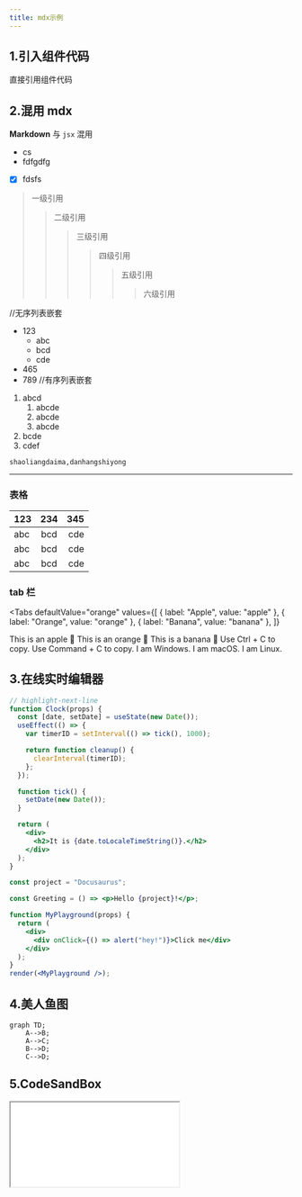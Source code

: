 ---
title: mdx示例
---


## 1.引入组件代码

<Highlight color="#25c2a0">直接引用组件代码</Highlight>

## 2.混用 mdx

**Markdown** 与 <code>jsx</code> 混用

- cs
- fdfgdfg

- [x] fdsfs

> 一级引用
>
> > 二级引用
> >
> > > 三级引用
> > >
> > > > 四级引用
> > > >
> > > > > 五级引用
> > > > >
> > > > > > 六级引用

//无序列表嵌套

- 123
  - abc
  - bcd
  - cde
- 465
- 789
  //有序列表嵌套

1. abcd
   1. abcde
   2. abcde
   3. abcde
2. bcde
3. cdef

`shaoliangdaima,danhangshiyong`

[简书]: https://www.jianshu.com "创作你的创作"

---

### 表格

| 123 | 234 | 345 |
| :-- | :-: | --: |
| abc | bcd | cde |
| abc | bcd | cde |
| abc | bcd | cde |

### tab 栏

<Tabs
  defaultValue="orange"
  values={[
    { label: "Apple", value: "apple" },
    { label: "Orange", value: "orange" },
    { label: "Banana", value: "banana" },
  ]}
>
  <TabItem value="apple" label="Apple" default>
    This is an apple 🍎
  </TabItem>
  <TabItem value="orange" label="Orange">
    This is an orange 🍊
  </TabItem>
  <TabItem value="banana" label="Banana">
    This is a banana 🍌
  </TabItem>
</Tabs>

<Tabs groupId="operating-systems">
  <TabItem value="win" label="Windows">
    Use Ctrl + C to copy.
  </TabItem>
  <TabItem value="mac" label="macOS">
    Use Command + C to copy.
  </TabItem>
</Tabs>

<Tabs groupId="operating-systems">
  <TabItem value="win" label="Windows">
    I am Windows.
  </TabItem>
  <TabItem value="mac" label="macOS">
    I am macOS.
  </TabItem>
  <TabItem value="linux" label="Linux">
    I am Linux.
  </TabItem>
</Tabs>

## 3.在线实时编辑器

```jsx title="/src/suport/index" {1,4-6,11} showLineNumbers live
// highlight-next-line
function Clock(props) {
  const [date, setDate] = useState(new Date());
  useEffect(() => {
    var timerID = setInterval(() => tick(), 1000);

    return function cleanup() {
      clearInterval(timerID);
    };
  });

  function tick() {
    setDate(new Date());
  }

  return (
    <div>
      <h2>It is {date.toLocaleTimeString()}.</h2>
    </div>
  );
}
```

```jsx live noInline
const project = "Docusaurus";

const Greeting = () => <p>Hello {project}!</p>;

function MyPlayground(props) {
  return (
    <div>
      <div onClick={() => alert("hey!")}>Click me</div>
    </div>
  );
}
render(<MyPlayground />);
```

## 4.美人鱼图

```mermaid
graph TD;
    A-->B;
    A-->C;
    B-->D;
    C-->D;
```

## 5.CodeSandBox

<iframe
  src={
    "https://codesandbox.io/p/github/foolishandi/dva/main?import=true&embed=1&file=%2F.editorconfig"
  }
  style={{
    width: "100%",
    height: "500px",
    border: "0",
    borderRadius: "4px",
    overflow: "hidden",
  }}
  title={"foolishandi/dva/main"}
  allow="accelerometer; ambient-light-sensor; camera; encrypted-media; geolocation; gyroscope; hid; microphone; midi; payment; usb; vr; xr-spatial-tracking"
  sandbox="allow-forms allow-modals allow-popups allow-presentation allow-same-origin allow-scripts"
></iframe>
